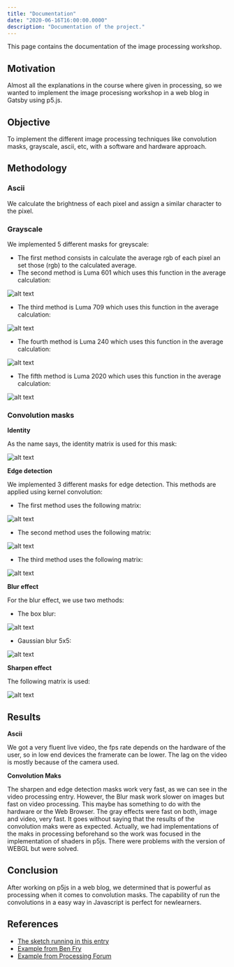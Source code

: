 ```yaml
---
title: "Documentation"
date: "2020-06-16T16:00:00.0000"
description: "Documentation of the project."
---
```

This page contains the documentation of the image processing workshop.


## Motivation

Almost all the explanations in the course where given in processing, so we wanted to implement the image procesisng workshop in a web blog in Gatsby using p5.js.
## Objective

To implement the different image processing techniques like convolution masks, grayscale, ascii, etc, with a software and hardware approach.
## Methodology

### Ascii

We calculate the brightness of each pixel and assign a similar character to the pixel. 
 
### Grayscale

We implemented 5 different masks for greyscale:

- The first method consists in calculate the average rgb of each pixel an set those (rgb) to the calculated average.
- The second method is Luma 601 which uses this function in the average calculation:

![alt text](https://wikimedia.org/api/rest_v1/media/math/render/svg/7abe41a6e7496f32b50c658ff646cc51e8495366 "Luma 601")
- The third method is Luma 709 which uses this function in the average calculation:

![alt text](https://wikimedia.org/api/rest_v1/media/math/render/svg/e26a409021fcb5ae8429adc475a7f426f83e7f7a "Luma 709")

- The fourth method is Luma 240 which uses this function in the average calculation:

![alt text](https://wikimedia.org/api/rest_v1/media/math/render/svg/2714d2c89f12a32700f6cf88e318d887a85b9e20 "Luma 240")

- The fifth method is Luma 2020 which uses this function in the average calculation:

![alt text](https://i.ibb.co/k12MHyT/Code-Cogs-Eqn.png "Luma 2020")

 
### Convolution masks

__Identity__

As the name says, the identity matrix is used for this mask:

![alt text](https://wikimedia.org/api/rest_v1/media/math/render/svg/1fbc763a0af339e3a3ff20af60a8a993c53086a7 "Edge 1")

__Edge detection__

We implemented 3 different masks for edge detection. This methods are applied using kernel convolution:

- The first method uses the following matrix:

![alt text](https://wikimedia.org/api/rest_v1/media/math/render/svg/99a928198c80a46e8c3da70714400f77f6747801 "Edge 1")

- The second method uses the following matrix:

![alt text](https://wikimedia.org/api/rest_v1/media/math/render/svg/1445b36fef5ec4ca0e0b5d7e200c90afaf6af58b "Edge 2")

- The third method uses the following matrix:

![alt text](https://wikimedia.org/api/rest_v1/media/math/render/svg/f800ad5f76b6c26c729ff0c1fef44284d7cade7a "Edge 3")

__Blur effect__

For the blur effect, we use two methods:

- The box blur:

![alt text](https://wikimedia.org/api/rest_v1/media/math/render/svg/91256bfeece3344f8602e288d445e6422c8b8a1c "Boxblur")

- Gaussian blur 5x5:

![alt text](https://wikimedia.org/api/rest_v1/media/math/render/svg/f91401a3e97428f14862afa1c781c55f4157580b "Gaussian blur 5x5")

__Sharpen effect__

The following matrix is used:

![alt text](https://wikimedia.org/api/rest_v1/media/math/render/svg/beb8b9a493e8b9cf5deccd61bd845a59ea2e62cc "Sharpen")



## Results

__Ascii__

We got a very fluent live video, the fps rate depends on the hardware of the user, so in low end devices the framerate can be lower.
The lag on the video is mostly because of the camera used.

__Convolution Maks__

The sharpen and edge detection masks work very fast, as we can see in the video processing entry. However, the Blur mask work slower
on images but fast on video processing. This maybe has something to do with the hardware or the Web Browser. The gray effects were fast
on both, image and video, very fast. 
It goes without saying that the results of the convolution maks were as expected. Actually, we had implementations of the maks in processing
beforehand so the work was focused in the implementation of shaders in p5js. There were problems with the version of WEBGL
but were solved.


## Conclusion

After working on p5js in a web blog, we determined that is powerful as processing when it comes to convolution masks. The capability
of run the convolutions in a easy way in Javascript is perfect for newlearners. 

## References

- [The sketch running in this entry](https://idmnyu.github.io/p5.js-image/Filters/index.html#bw)
- [Example from Ben Fry](https://github.com/processing/processing-video/blob/master/examples/Capture/AsciiVideo/AsciiVideo.pde)
- [Example from Processing Forum](https://forum.processing.org/two/discussion/6830/interpret-image-as-ascii-text)
